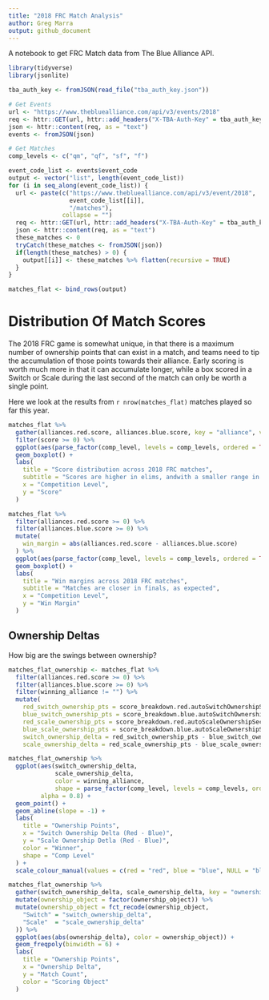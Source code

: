 ```yaml
---
title: "2018 FRC Match Analysis"
author: Greg Marra
output: github_document
---
```


A notebook to get FRC Match data from The Blue Alliance API. 

```r
library(tidyverse)
library(jsonlite)

tba_auth_key <- fromJSON(read_file("tba_auth_key.json"))

# Get Events
url <- "https://www.thebluealliance.com/api/v3/events/2018"
req <- httr::GET(url, httr::add_headers("X-TBA-Auth-Key" = tba_auth_key$tba_auth_key))
json <- httr::content(req, as = "text")
events <- fromJSON(json)

# Get Matches
comp_levels <- c("qm", "qf", "sf", "f")

event_code_list <- events$event_code
output <- vector("list", length(event_code_list))
for (i in seq_along(event_code_list)) {
  url <- paste(c("https://www.thebluealliance.com/api/v3/event/2018",
                 event_code_list[[i]],
                 "/matches"),
               collapse = "")
  req <- httr::GET(url, httr::add_headers("X-TBA-Auth-Key" = tba_auth_key$tba_auth_key))
  json <- httr::content(req, as = "text")
  these_matches <- 0
  tryCatch(these_matches <- fromJSON(json))
  if(length(these_matches) > 0) {
    output[[i]] <- these_matches %>% flatten(recursive = TRUE)
  }
}

matches_flat <- bind_rows(output)
```

# Distribution Of Match Scores

The 2018 FRC game is somewhat unique, in that there is a maximum number of ownership points that can exist in a match, and teams need to tip the accumulation of those points towards their alliance. Early scoring is worth much more in that it can accumulate longer, while a box scored in a Switch or Scale during the last second of the match can only be worth a single point.

Here we look at the results from `r nrow(matches_flat)` matches played so far this year.

```r
matches_flat %>%
  gather(alliances.red.score, alliances.blue.score, key = "alliance", value = "score") %>%
  filter(score >= 0) %>%
  ggplot(aes(parse_factor(comp_level, levels = comp_levels, ordered = TRUE), score)) +
  geom_boxplot() +
  labs(
    title = "Score distribution across 2018 FRC matches",
    subtitle = "Scores are higher in elims, andwith a smaller range in finals",
    x = "Competition Level",
    y = "Score"
  )
```

```r
matches_flat %>%
  filter(alliances.red.score >= 0) %>%
  filter(alliances.blue.score >= 0) %>%
  mutate(
    win_margin = abs(alliances.red.score - alliances.blue.score)
  ) %>%
  ggplot(aes(parse_factor(comp_level, levels = comp_levels, ordered = TRUE), win_margin)) +
  geom_boxplot() +
  labs(
    title = "Win margins across 2018 FRC matches",
    subtitle = "Matches are closer in finals, as expected",
    x = "Competition Level",
    y = "Win Margin"
  )
```

## Ownership Deltas

How big are the swings between ownership?

```r
matches_flat_ownership <- matches_flat %>%
  filter(alliances.red.score >= 0) %>%
  filter(alliances.blue.score >= 0) %>%
  filter(winning_alliance != "") %>%
  mutate(
    red_switch_ownership_pts = score_breakdown.red.autoSwitchOwnershipSec * 2 + score_breakdown.red.teleopSwitchOwnershipSec,
    blue_switch_ownership_pts = score_breakdown.blue.autoSwitchOwnershipSec * 2 + score_breakdown.blue.teleopSwitchOwnershipSec,
    red_scale_ownership_pts = score_breakdown.red.autoScaleOwnershipSec * 2 + score_breakdown.red.teleopScaleOwnershipSec,
    blue_scale_ownership_pts = score_breakdown.blue.autoScaleOwnershipSec * 2 + score_breakdown.blue.teleopScaleOwnershipSec,
    switch_ownership_delta = red_switch_ownership_pts - blue_switch_ownership_pts,
    scale_ownership_delta = red_scale_ownership_pts - blue_scale_ownership_pts)

matches_flat_ownership %>%
  ggplot(aes(switch_ownership_delta, 
             scale_ownership_delta, 
             color = winning_alliance,
             shape = parse_factor(comp_level, levels = comp_levels, ordered = TRUE)),
         alpha = 0.8) +
  geom_point() + 
  geom_abline(slope = -1) +
  labs(
    title = "Ownership Points",
    x = "Switch Ownership Delta (Red - Blue)",
    y = "Scale Ownership Detla (Red - Blue)",
    color = "Winner",
    shape = "Comp Level"
  ) + 
  scale_colour_manual(values = c(red = "red", blue = "blue", NULL = "black"))

matches_flat_ownership %>%
  gather(switch_ownership_delta, scale_ownership_delta, key = "ownership_object", value = "ownership_delta") %>%
  mutate(ownership_object = factor(ownership_object)) %>%
  mutate(ownership_object = fct_recode(ownership_object,
    "Switch" = "switch_ownership_delta",
    "Scale"  = "scale_ownership_delta"
  )) %>%
  ggplot(aes(abs(ownership_delta), color = ownership_object)) +
  geom_freqpoly(binwidth = 6) +
  labs(
    title = "Ownership Points",
    x = "Ownership Delta",
    y = "Match Count",
    color = "Scoring Object"
  )
```


